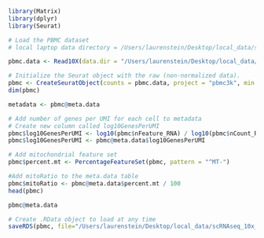 ```r
library(Matrix)
library(dplyr)
library(Seurat)
```

```r
# Load the PBMC dataset
# local laptop data directory = /Users/laurenstein/Desktop/local_data/scRNAseq_10x_PBMC/

pbmc.data <- Read10X(data.dir = "/Users/laurenstein/Desktop/local_data/scRNAseq_10x_PBMC/data/filtered_gene_bc_matrices/hg19")
```

```r
# Initialize the Seurat object with the raw (non-normalized data).
pbmc <- CreateSeuratObject(counts = pbmc.data, project = "pbmc3k", min.cells = 3, min.features = 200)
dim(pbmc)
```

```r
metadata <- pbmc@meta.data
```



```r
# Add number of genes per UMI for each cell to metadata
# Create new column called log10GenesPerUMI
pbmc$log10GenesPerUMI <- log10(pbmc$nFeature_RNA) / log10(pbmc$nCount_RNA)
pbmc$log10GenesPerUMI <- pbmc@meta.data$log10GenesPerUMI
```

```r
# Add mitochondrial feature set
pbmc$percent.mt <- PercentageFeatureSet(pbmc, pattern = "^MT-")

#Add mitoRatio to the meta.data table
pbmc$mitoRatio <- pbmc@meta.data$percent.mt / 100
head(pbmc)
```
```r
pbmc@meta.data
```

```r
                           
# Create .RData object to load at any time
saveRDS(pbmc, file="/Users/laurenstein/Desktop/local_data/scRNAseq_10x_PBMC/data/pbmc_filtered_seurat.rds")
```


